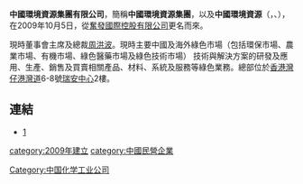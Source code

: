 {{Infobox Company |
  company_name = 中國環境資源<br>China Environmental Resources |
  company_logo = |
  company_type = 上市公司（[[香港交易所|香港交易所]]） |
  company_slogan = |
  foundation = 2009年 |
  location = [[香港|香港]] |
  chairman0 = [[周洪波|周洪波]] |
  CEO = 周洪波 |
  industry = [[農業|農業]] |
  sales =  |
  profit =  |
  revenue =  |
  asset =  |
  market_value =  |
  num_employees =  |
  products =  |
  homepage = [http://www.cergreen.com]
}}

'''中國環境資源集團有限公司'''，簡稱'''中國環境資源集團'''，以及'''中國環境資源'''（'''{{lang-en|China Environmental Resources Group Limited}}'''，{{hkex|1130}}、{{sgx|M8J}}），在2009年10月5日，從[[奮發國際控股有限公司|奮發國際控股有限公司]]更名而來。

現時董事會主席及總裁[[周洪波|周洪波]]。現時主要中國及海外綠色市場（包括環保市場、農業市場、有機市場、綠色醫藥市場及綠色技術市場）
技術與解決方案的研發及應用、生產、銷售及買賣相關產品、材料、系統及服務等綠色業務。總部位於[[香港|香港]][[灣仔|灣仔]][[港灣道|港灣道]]6-8號[[瑞安中心|瑞安中心]]2樓。

==連結==
*[https://web.archive.org/web/20141216231437/http://cergreen.com/]

[[category:2009年建立|category:2009年建立]]
[[category:中國民營企業|category:中國民營企業]]
[[Category:中国化学工业公司|Category:中国化学工业公司]]